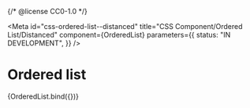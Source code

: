 {/* @license CC0-1.0 */}


<Meta
  id="css-ordered-list--distanced"
  title="CSS Component/Ordered List/Distanced"
  component={OrderedList}
  parameters={{
    status: "IN DEVELOPMENT",
  }}
/>

# Ordered list

<Canvas>
  <Story
    name="Distanced"
    args={{
      ...exampleArgs,
      distanced: true,
    }}
  >
    {OrderedList.bind({})}
  </Story>
</Canvas>

